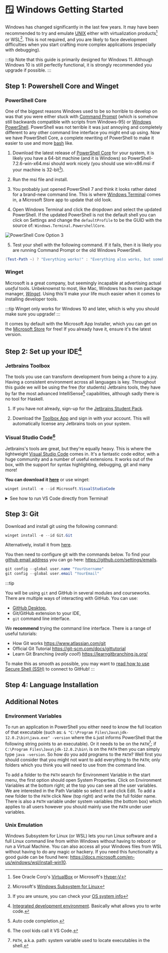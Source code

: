
# 🪟 Windows Getting Started

Windows has changed significantly in the last few years. It may have been recommended to try and emulate [UNIX](https://en.wikipedia.org/wiki/Unix) either
with virtualization products[^1] or WSL[^2]. This is not required, and you are likely to face development difficulties when you start crafting more complex applications (especially with debugging).

:::tip
Note that this guide is primarily designed for Windows 11. Although Windows 10 is still perfectly functional, it is strongly recommended you upgrade if possible.
:::

## Step 1: Powershell Core and Winget

### PowerShell Core

One of the biggest reasons Windows used to be so horrible to develop on was that you were either stuck with [Command Prompt](https://en.wikipedia.org/wiki/Cmd.exe) (which is somehow still backwards compatible with scripts from Windows-95) or [Windows PowerShell](https://en.wikipedia.org/wiki/PowerShell). PowerShell was not terrible it was
just annoying and completely different to any other command line interface you might end up using. Now we have
PowerShell Core, a complete rewriting of PowerShell to make it easier to use and more [bash](<https://en.wikipedia.org/wiki/Bash_(Unix_shell)>) like.

1. Download the latest release of
   [PowerShell Core](https://github.com/PowerShell/PowerShell) for your system, it is likely you have a 64-bit machine
   (and it is Windows) so PowerShell-7.2.6-win-x64.msi should work nicely (you should use win-x86.msi if your
   machine is 32-bit[^3]).

2. Run the msi file and install.

3. You probably just opened PowerShell 7 and think it looks rather dated for a brand-new command line. This is where
   [Windows Terminal](https://www.microsoft.com/store/productId/9N0DX20HK701) comes in, a Microsoft Store app to update
   that old look.

4. Open Windows Terminal and click the dropdown and select the updated PowerShell. If the updated PowerShell is not
   the default shell you can click on Settings and change the `defaultProfile` to be the GUID with the source of:
   `Windows.Terminal.PowershellCore`.

![PowerShell Core Option 3](/img/windows-getting-started-powershell-core.png)

5. Test your shell with the following command. If it fails, then it is likely you are running Command Prompt or the old
   Windows PowerShell.

```powershell
(Test-Path ~) ? "Everything works!" : "Everything also works, but somehow you don't have a user directory!"
```

### Winget

Microsoft is a great company, but seemingly incapable at advertising actual _useful_ tools. Unbeknownst to most, like Mac, Windows has its own package manager, _[Winget](https://winget.run)_. Using this'll make your life much easier when it comes to installing developer tools.

:::tip
Winget only works for Windows 10 and later, which is why you should make sure you upgrade!
:::

It comes by default with the Microsoft App Installer, which you can get on the [Microsoft Store](https://apps.microsoft.com/store/detail/app-installer/9NBLGGH4NNS1) for free! If you already have it, ensure it's the latest version.

## Step 2: Set up your IDE[^4]

### Jetbrains Toolbox

The tools you use can transform development from being a chore to a joy. Having a consistent environment across all
languages is key. Throughout this guide we will be using the free (for students) Jetbrains tools, they have by
far the most advanced IntelliSense[^5] capabilities, although sadly there is no tool for Haskell.

1. If you have not already, sign-up for the [Jetbrains Student Pack](https://www.jetbrains.com/student/).

2. Download the [Toolbox App](https://www.jetbrains.com/toolbox-app/) and sign in with your account. This will
   automatically license any Jetbrains tools on your system.

### Visual Studio Code[^6]

Jetbrains's tools are great, but they're equally heavy. This is where the lightweight [Visual Studio Code](https://code.visualstudio.com) comes in. It's a fantastic code editor, with a huge community and a number of useful extensions.
It works out of the box, with the support for syntax highlighting, debugging, git and many more!

**You can download it [here](https://code.visualstudio.com)** or use winget:

```powershell
winget install -e --id Microsoft.VisualStudioCode
```

<details>
  <summary>See how to run VS Code directly from Terminal!</summary>
  <div>
    <div>

Sometimes, it is convenient to run VS Code from your terminal. Let's say you have a simple project in a directory called `hello-world/`.
You can open it in VS Code just like this:

```powershell
code hello-world/
```

To make sure your shell understands what to do with the `code` keyword, you should ensure your VS Code is added to the `$PATH` environmental variable!
Authors of VS Code made it really simple, and you can add VS Code to `$PATH` with the following steps:

1. Open _VS Code_.
2. Open the editor commands window by pressing `Shift`+`Cmd`+`P`.
3. Type `Shell command PATH`, and select `Shell Command: Install 'code' command in PATH`.
4. Authorize with your password, if prompted to do so.
5. Voilà! Now, test it as follows.

   - Navigate to the home directory:

     ```powershell
     cd ~
     ```

   - Open VS Code in the home directory

     ```powershell
     code .
     ```

   :::note

   The dot symbol `.` represents your current directory, so you're essentially telling your terminal to run `code` "here"! _Cool, huh?_

   :::

</div>
<br />

  </div>
</details>

## Step 3: Git

Download and install git using the following command:

```powershell
winget install -e --id Git.Git
```

Alternatively, install it from [here](https://git-scm.com/download/win).

You then need to configure git with the commands below.
To find your
[github email address](https://docs.github.com/en/free-pro-team@latest/github/setting-up-and-managing-your-github-user-account/setting-your-commit-email-address)
you can go here: https://github.com/settings/emails.

```powershell
git config --global user.name "YourUsername"
git config --global user.email "YourEmail"
```

:::tip

You will be using `git` and GitHub in several modules and courseworks.
There are multiple ways of interacting with GitHub. You can use:

- [GitHub Desktop](https://desktop.github.com/),
- Git/GitHub extension to your IDE,
- `git` command line interface.

We **recommend** trying the command line interface. There is a range of useful tutorials:

- How Git works https://www.atlassian.com/git
- Official Git Tutorial https://git-scm.com/docs/gittutorial
- Learn Git Branching (_really cool!_) https://learngitbranching.js.org/

To make this as smooth as possible, you may want to [read how to use Secure Shell (SSH)](https://docs.github.com/en/free-pro-team@latest/github/authenticating-to-github/connecting-to-github-with-ssh) to connect to GitHub!
:::

## Step 4: Language Installation

<DocCardList />

## Additional Notes

### Environment Variables

To run an application in PowerShell you either need to know the full location of that executable
(such as: `& "C:\Program Files\Java\jdk-12.0.2\bin\java.exe" -version` where the `&` just informs
PowerShell that the following string points to an executable). Or it needs to be on the `PATH`[^7]; if
`C:\Program Files\Java\jdk-12.0.2\bin\` is on the `PATH` then you can simply type `java -version`.
So how do you add programs to the `PATH`? Well first you should consider that you might not want to add everything to the
`PATH`; only folders which you think you will need to use from the command line.

To add a folder to the `PATH` search for Environment Variable in the start menu, the first option should open
System Properties. Click on Environment Variables at the bottom right; at the top you can see all the user
variables. We are interested in the Path Variable so select it and click Edit. To add a new folder to the
`PATH` click New (top right) and write the full folder name. There is also a `PATH` variable under system variables
(the bottom box) which applies to all users however you should mainly use the `PATH` under user variables.

<!-- ![Environment Variables](../images/windows-additional-notes-path.png) -->

### Unix Emulation

Windows Subsystem for Linux (or WSL) lets you run Linux software and a full Linux command line from within Windows
without having to reboot or run a Virtual Machine. You can also access all your Windows files from WSL without
having to do any magic or hackery. If you need this functionality a good guide can be found here:
https://docs.microsoft.com/en-us/windows/wsl/install-win10.

[^1]: See Oracle Corp's [VirtualBox](https://www.virtualbox.org) or Microsoft's [Hyper-V](https://en.wikipedia.org/wiki/Hyper-V)
[^2]: Microsoft's [Windows Subsystem for Linux](https://learn.microsoft.com/en-us/windows/wsl/about)
[^3]: If you are unsure, you can check your [OS system info](https://support.microsoft.com/en-us/windows/which-version-of-windows-operating-system-am-i-running-628bec99-476a-2c13-5296-9dd081cdd808)
[^4]: [Integrated development environment](https://en.wikipedia.org/wiki/Integrated_development_environment). Basically what allows you to write code.
[^5]: Auto code completion.
[^6]: The cool kids call it VS Code.
[^7]: `PATH`, a.k.a. path: system variable used to locate executables in the shell.
